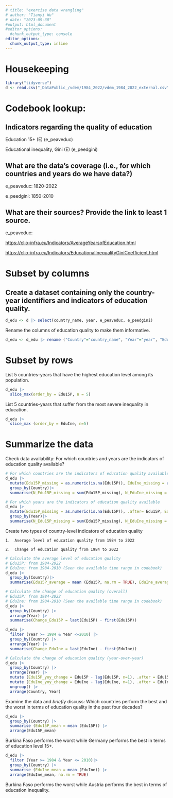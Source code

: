 ```yaml
---
# title: "exercise data wrangling"
# author: "Tianyi Wu"
# date: "2023-09-30"
#output: html_document
#editor_options: 
  #chunk_output_type: console
editor_options: 
  chunk_output_type: inline
---
```


# Housekeeping

```r
library("tidyverse")
d <- read.csv("_DataPublic_/vdem/1984_2022/vdem_1984_2022_external.csv")
```

# **Codebook lookup**:

## Indicators regarding the quality of education

Education 15+ (E) (e_peaveduc)

Educational inequality, Gini (E) (e_peedgini)

## What are the data's coverage (i.e., for which countries and years do we have data?)

e_peaveduc: 1820-2022

e_peedgini: 1850-2010

## What are their sources? Provide the link to least 1 source.

e_peaveduc:

<https://clio-infra.eu/Indicators/AverageYearsofEducation.html>

<https://clio-infra.eu/Indicators/EducationalInequalityGiniCoefficient.html>

# **Subset by columns**

## Create a dataset containing only the country-year identifiers and indicators of education quality.

```r
d_edu <- d |> select(country_name, year, e_peaveduc, e_peedgini)
```

Rename the columns of education quality to make them informative.

```r
d_edu <- d_edu |> rename ("Country"="country_name", "Year"="year", "Edu15P"="e_peaveduc", "EduIne"="e_peedgini")
```

# **Subset by rows**

List 5 countries-years that have the highest education level among its population.

```r
d_edu |>
  slice_max(order_by = Edu15P, n = 5)
```

List 5 countries-years that suffer from the most severe inequality in education.

```r
d_edu |>
  slice_max (order_by = EduIne, n=5)
```

# **Summarize the data**

Check data availability: For which countries and years are the indicators of education quality available?

```r
# For which countries are the indicators of education quality available
d_edu |>
  mutate(Edu15P_missing = as.numeric(is.na(Edu15P)), EduIne_missing = as.numeric(is.na(EduIne))) |>
  group_by(Country)|>
  summarise(N_Edu15P_missing = sum(Edu15P_missing), N_EduIne_missing = sum(EduIne_missing))
```

```r
# For which years are the indicators of education quality available
d_edu |>
  mutate(Edu15P_missing = as.numeric(is.na(Edu15P)), .after= Edu15P, EduIne_missing = as.numeric(is.na(EduIne))) |>
  group_by(Year)|>
  summarise(N_Edu15P_missing = sum(Edu15P_missing), N_EduIne_missing = sum(EduIne_missing))
```

Create two types of country-level indicators of education quality

```         
1.  Average level of education quality from 1984 to 2022

2.  Change of education quality from 1984 to 2022
```

```r
# Calculate the average level of education quality
# Edu15P: from 1984-2022
# EduIne: from 1984-2010 (Seen the available time range in codebook)
d_edu |>
  group_by(Country)|>
  summarise(Edu15P_average = mean (Edu15P, na.rm = TRUE), EduIne_average = mean (EduIne, na.rm = TRUE))
```

```r
# Calculate the change of education quality (overall)
# Edu15P: from 1984-2022
# EduIne: from 1984-2010 (Seen the available time range in codebook)
d_edu |>
  group_by(Country) |>
  arrange(Year) |>
  summarise(Change_Edu15P = last(Edu15P) - first(Edu15P))

d_edu |>
  filter (Year >= 1984 & Year <=2010) |>
  group_by(Country) |>
  arrange(Year) |>
  summarise(Change_EduIne = last(EduIne) - first(EduIne))
```

```r
# Calculate the change of education quality (year-over-year)
d_edu |>
  group_by(Country) |>
  arrange(Year) |>
  mutate (Edu15P_yoy_change = Edu15P - lag(Edu15P, n=1), .after = Edu15P) |>
  mutate (EduIne_yoy_change = EduIne - lag(EduIne, n=1), .after = EduIne) |>
  ungroup() |>
  arrange(Country, Year)
```

Examine the data and *briefly* discuss: Which countries perform the best and the worst in terms of education quality in the past four decades?

```r
d_edu |>
  group_by(Country) |>
  summarise (Edu15P_mean = mean (Edu15P)) |>
  arrange(Edu15P_mean)
```

Burkina Faso performs the worst while Germany performs the best in terms of education level 15+.

```r
d_edu |>
  filter (Year >= 1984 & Year <= 2010)|>
  group_by(Country) |>
  summarise (EduIne_mean = mean (EduIne)) |>
  arrange(EduIne_mean, na.rm = TRUE)
```

Burkina Faso performs the worst while Austria performs the best in terms of education inequality.
